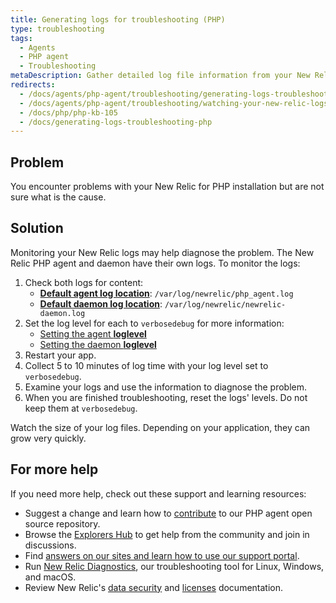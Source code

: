 ```yaml
---
title: Generating logs for troubleshooting (PHP)
type: troubleshooting
tags:
  - Agents
  - PHP agent
  - Troubleshooting
metaDescription: Gather detailed log file information from your New Relic for PHP installation to diagnose issues.
redirects:
  - /docs/agents/php-agent/troubleshooting/generating-logs-troubleshooting
  - /docs/agents/php-agent/troubleshooting/watching-your-new-relic-logs
  - /docs/php/php-kb-105
  - /docs/generating-logs-troubleshooting-php
---
```


## Problem

You encounter problems with your New Relic for PHP installation but are not sure what is the cause.

## Solution

Monitoring your New Relic logs may help diagnose the problem. The New Relic PHP agent and daemon have their own logs. To monitor the logs:

1. Check both logs for content:
   * **[Default agent log location](/docs/php/php-agent-phpini-settings#inivar-logfile)**: `/var/log/newrelic/php_agent.log`
   * **[Default daemon log location](/docs/php/php-agent-phpini-settings#inivar-daemon-logfile)**: `/var/log/newrelic/newrelic-daemon.log`
2. Set the log level for each to `verbosedebug` for more information:
   * [Setting the agent **loglevel**](/docs/php/php-agent-phpini-settings#inivar-loglevel)
   * [Setting the daemon **loglevel**](/docs/php/php-agent-phpini-settings#inivar-daemon-loglevel)
3. Restart your app.
4. Collect 5 to 10 minutes of log time with your log level set to `verbosedebug`.
5. Examine your logs and use the information to diagnose the problem.
6. When you are finished troubleshooting, reset the logs' levels. Do not keep them at `verbosedebug`.

<Callout variant="caution">
  Watch the size of your log files. Depending on your application, they can grow very quickly.
</Callout>

## For more help

If you need more help, check out these support and learning resources:

* Suggest a change and learn how to [contribute](https://github.com/newrelic/newrelic-php-agent/issues) to our PHP agent open source repository.
* Browse the [Explorers Hub](https://discuss.newrelic.com/) to get help from the community and join in discussions.
* Find [answers on our sites and learn how to use our support portal](https://docs.newrelic.com/docs/using-new-relic/welcome-new-relic/get-started/find-help-use-support-portal/).
* Run [New Relic Diagnostics](https://docs.newrelic.com/docs/using-new-relic/cross-product-functions/troubleshooting/new-relic-diagnostics/), our troubleshooting tool for Linux, Windows, and macOS.
* Review New Relic's [data security](https://docs.newrelic.com/docs/security/) and [licenses](https://docs.newrelic.com/docs/licenses/) documentation.